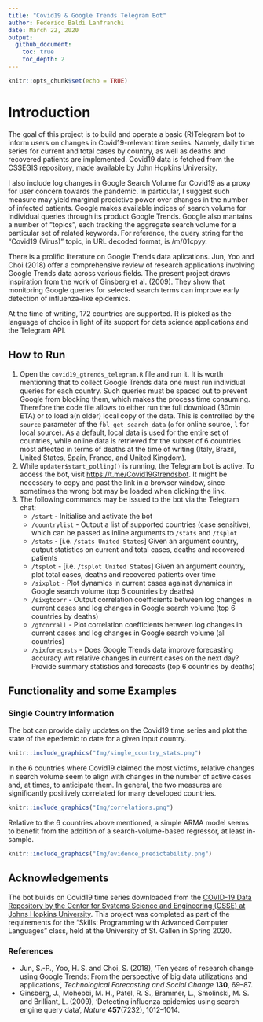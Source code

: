 ```yaml
---
title: "Covid19 & Google Trends Telegram Bot"
author: Federico Baldi Lanfranchi
date: March 22, 2020
output: 
  github_document: 
    toc: true
    toc_depth: 2
---
```




```r
knitr::opts_chunk$set(echo = TRUE)
```

# Introduction

The goal of this project is to build and operate a basic (R)Telegram bot to inform users on changes in Covid19-relevant time series. Namely, daily time series for current and total cases by country, as well as deaths and recovered patients are implemented. Covid19 data is fetched from the CSSEGIS repository, made available by John Hopkins University.

I also include log changes in Google Search Volume for Covid19 as a proxy for user concern towards the pandemic. In particular, I suggest such measure may yield marginal predictive power over changes in the number of infected patients. Google makes available indices of search volume for individual queries through its product Google Trends. Google also mantains a number of "topics", each tracking the aggregate search volume for a particular set of related keywords. For reference, the query string for the "Covid19 (Virus)" topic, in URL decoded format, is /m/01cpyy.

There is a prolific literature on Google Trends data aplications. Jun, Yoo and Choi (2018) offer a comprehensive review of research applications involving Google Trends data across various fields. The present project draws inspiration from the work of Ginsberg et al. (2009). They show that monitoring Google queries for selected search terms can improve early detection of influenza-like epidemics.

At the time of writing, 172 countries are supported. R is picked as the language of choice in light of its support for data science applications and the Telegram API.

## How to Run

<ol>
<li>Open the <code>covid19_gtrends_telegram.R</code> file and run it. It is worth mentioning that to collect Google Trends data one must run individual queries for each country. Such queries must be spaced out to prevent Google from blocking them, which makes the process time consuming. Therefore the code file allows to either run the full download (30min ETA) or to load a(n older) local copy of the data. This is controlled by the <code>source</code> parameter of the <code>fbl_get_search_data</code> (<code>o</code> for online source, <code>l</code> for local source). As a default, local data is used for the entire set of countries, while online data is retrieved for the subset of 6 countries most affected in terms of deaths at the time of writing (Italy, Brazil, United States, Spain, France, and United Kingdom). </li>
<li>While <code>updater$start_polling()</code> is running, the Telegram bot is active.  To access the bot, visit <a href="https://t.me/Covid19Gtrendsbot">https://t.me/Covid19Gtrendsbot</a>. It might be necessary to copy and past the link in a browser window, since sometimes the wrong bot may be loaded when clicking the link.</li>
<li>The following commands may be issued to the bot via the Telegram chat:
<ul>
<li>```/start``` - Initialise and activate the bot</li>
<li>```/countrylist``` - Output a list of supported countries (case sensitive), which can be passed as inline arguments to ```/stats``` and ```/tsplot```</li>
<li>```/stats``` - [i.e. ```/stats United States```] Given an argument country, output statistics on current and total cases, deaths and recovered patients</li>
<li>```/tsplot``` - [i.e. ```/tsplot United States```] Given an argument country, plot total cases, deaths and recovered patients over time</li>
<li>```/sixplot``` - Plot dynamics in current cases against dynamics in Google search volume (top 6 countries by deaths)</li>
<li>```/sixgtcorr``` - Output correlation coefficients between log changes in current cases and log changes in Google search volume (top 6 countries by deaths)</li>
<li>```/gtcorrall``` -  Plot correlation coefficients between log changes in current cases and log changes in Google search volume (all countries)</li>
<li>```/sixforecasts``` - Does Google Trends data improve forecasting accuracy wrt relative changes in current cases on the next day? Provide summary statistics and forecasts (top 6 countries by deaths)</li>
</ul>
</ol>

## Functionality and some Examples

### Single Country Information

The bot can provide daily updates on the Covid19 time series and plot the state of the epedemic to date for a given input country.

```r
knitr::include_graphics("Img/single_country_stats.png")
```

In the 6 countries where Covid19 claimed the most victims, relative changes in search volume seem to align with changes in the number of active cases and, at times, to anticipate them. In general, the two measures are significantly positively correlated for many developed countries. 

```r
knitr::include_graphics("Img/correlations.png")
```

Relative to the 6 countries above mentioned, a simple ARMA model seems to benefit from the addition of a search-volume-based regressor, at least in-sample.

```r
knitr::include_graphics("Img/evidence_predictability.png")
```

## Acknowledgements

The bot builds on Covid19 time series downloaded from the <a href="https://github.com/CSSEGISandData/COVID-19">COVID-19 Data Repository by the Center for Systems Science and Engineering (CSSE) at Johns Hopkins University</a>. This project was completed as part of the requirements for the "Skills: Programming with Advanced Computer Languages" class, held at the University of St. Gallen in Spring 2020.

### References
<ul>
<li>Jun, S.-P., Yoo, H. S. and Choi, S. (2018), ‘Ten years of research change using Google Trends: From the perspective of big data utilizations and applications’, _Technological Forecasting and Social Change_ **130**, 69–87.</li>
<li>Ginsberg, J., Mohebbi, M. H., Patel, R. S., Brammer, L., Smolinski, M. S. and Brilliant, L. (2009), ‘Detecting influenza epidemics using search engine query data’, _Nature_ **457**(7232), 1012–1014.</li>
</ul>